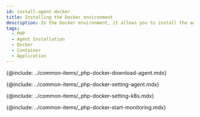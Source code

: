 ```yaml
---
id: install-agent-docker
title: Installing the Docker environment
description: In the Docker environment, it allows you to install the agent to monitor PHP applications in the container.
tags:
  - PHP
  - Agent Installation
  - Docker
  - Container
  - Application
---
```


<!--에이전트 다운로드-->

{@include: ../common-items/_php-docker-download-agent.mdx}

<!--에이전트 설정-->

{@include: ../common-items/_php-docker-setting-agent.mdx}

<!--K8s 환경 변수 및 볼률 설정-->

{@include: ../common-items/_php-docker-setting-k8s.mdx}

<!--모니터링 시작하기-->

{@include: ../common-items/_php-docker-start-monitoring.mdx}
